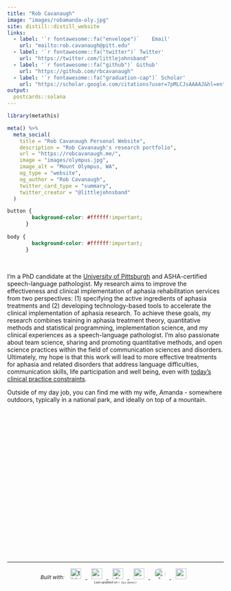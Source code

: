 ```yaml
---
title: "Rob Cavanaugh"
image: "images/robamanda-oly.jpg"
site: distill::distill_website
links:
  - label: '`r fontawesome::fa("envelope")`    Email'
    url: "mailto:rob.cavanaugh@pitt.edu"
  - label: '`r fontawesome::fa("twitter")` Twitter'
    url: "https://twitter.com/littlejohnsband"
  - label: '`r fontawesome::fa("github")` Github'
    url: "https://github.com/rbcavanaugh"
  - label: '`r fontawesome::fa("graduation-cap")` Scholar'
    url: "https://scholar.google.com/citations?user=7pMLCJsAAAAJ&hl=en"
output:
  postcards::solana
---
```

 
```r
library(metathis)

meta() %>%
  meta_social(
    title = "Rob Cavanaugh Personal Website",
    description = "Rob Cavanaugh's research portfolio",
    url = "https://robcavanaugh.me/",
    image = "images/olympus.jpg",
    image_alt = "Mount Olympus, WA",
    og_type = "website",
    og_author = "Rob Cavanaugh",
    twitter_card_type = "summary",
    twitter_creator = "@littlejohnsband"
  )

```

```css
button {
        background-color: #ffffff!important;
      }
      
body {
        background-color: #ffffff!important;
      }
```
<br>

I’m a PhD candidate at the [University of Pittsburgh](https://www.lrcl.pitt.edu/) and ASHA-certified speech-language pathologist. My research aims to improve the effectiveness and clinical implementation of aphasia rehabilitation services from two perspectives: (1) specifying the active ingredients of aphasia treatments and (2) developing technology-based tools to accelerate the clinical implementation of aphasia research. To achieve these goals, my research combines training in aphasia treatment theory, quantitative methods and statistical programming, implementation science, and my clinical experiences as a speech-language pathologist. I’m also passionate about team science, sharing and promoting quantitative methods, and open science practices within the field of communication sciences and disorders. Ultimately, my hope is that this work will lead to more effective treatments for aphasia and related disorders that address language difficulties, communication skills, life participation and well being, even with [today's clinical practice constraints](https://podcasts.apple.com/ph/podcast/episode-77-voltage-drop-and-aphasia-treatment/id1166457367?i=1000539987679). 

Outside of my day job, you can find me with my wife, Amanda - somewhere outdoors, typically in a national park, and ideally on top of a mountain.


<div style = "box-sizing: border-box;
    min-height: 10%;
    padding: 0 0 50px;
    position: relative;">
    
<center style = "bottom: 0;
    height: 50px;
    left: 0;
    position: absolute;
    width: 100%;">
    
<hr>

<p style="padding-bottom:10px;"><em style="font-size:.75rem;">Built with:</em>
<a href="https://www.tidyverse.org/" target="_blank">
  <img border="0" alt="tidyverse logo" src = "images/tidyverse.svg" height="25px" width="auto" style="margin:0 10px;">
</a>
<a href="https://rmarkdown.rstudio.com/" target="_blank">
  <img border="0" alt="rmarkdown logo" src = "images/rmarkdown.png" height="25px" width="auto" style="margin:0 10px;">
</a>
<a href="https://rstudio.github.io/distill/" target="_blank">
  <img border="0" alt="distill logo" src = "images/distill.png" height="25px" width="auto" style="margin:0 10px;">
</a>
<a href="https://github.com/rstudio/pagedown" target="_blank">
  <img border="0" alt="pagedown logo" src = "images/pagedown.png" height="25px" width="auto" style="margin:0 10px;">
</a>
<a href="http://nickstrayer.me/datadrivencv/" target="_blank">
  <img border="0" alt="datadriven cv logo" src = "images/ddcv.svg" height="25px" width="auto" style="border-radius:10px; margin:0 10px;">
</a>
<a href="https://pkg.garrickadenbuie.com/metathis/" target="_blank">
  <img border="0" alt="metathis logo" src = "images/metathis.png" height="25px" width="auto" style="margin:0 10px;">
</a>
<br>
<em style="font-size:.5em">
Last updated on `r Sys.Date()`
</em>
</p>


</center>

</div>


<!-- body { -->
<!--         background-color: #FFFFFF; -->
<!--       } -->

<!--       .rounded { -->
<!--         border-radius:50%!important; -->
<!--       } -->



